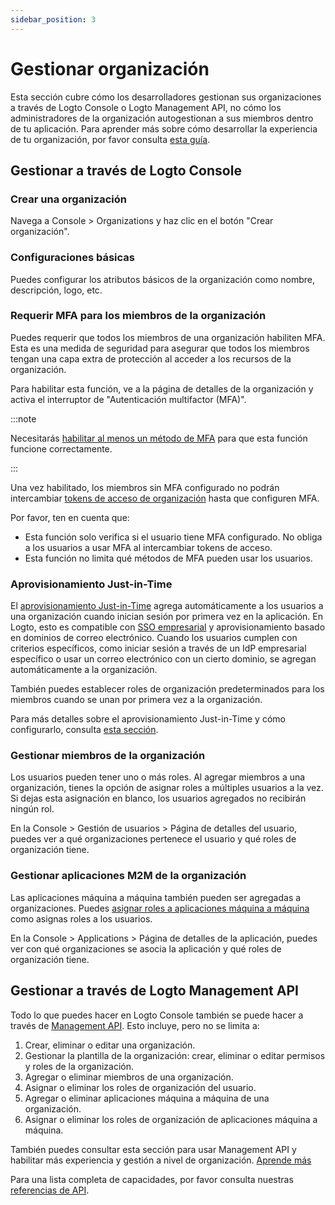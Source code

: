 ```yaml
---
sidebar_position: 3
---
```


# Gestionar organización

Esta sección cubre cómo los desarrolladores gestionan sus organizaciones a través de Logto Console o Logto Management API, no cómo los administradores de la organización autogestionan a sus miembros dentro de tu aplicación. Para aprender más sobre cómo desarrollar la experiencia de tu organización, por favor consulta [esta guía](/end-user-flows/organization-experience/organization-management).

## Gestionar a través de Logto Console

### Crear una organización

Navega a <CloudLink to="/organizations">Console > Organizations</CloudLink> y haz clic en el botón "Crear organización".

### Configuraciones básicas

Puedes configurar los atributos básicos de la organización como nombre, descripción, logo, etc.

### Requerir MFA para los miembros de la organización

Puedes requerir que todos los miembros de una organización habiliten MFA. Esta es una medida de seguridad para asegurar que todos los miembros tengan una capa extra de protección al acceder a los recursos de la organización.

Para habilitar esta función, ve a la página de detalles de la organización y activa el interruptor de "Autenticación multifactor (MFA)".

:::note

Necesitarás [habilitar al menos un método de MFA](/end-user-flows/mfa) para que esta función funcione correctamente.

:::

Una vez habilitado, los miembros sin MFA configurado no podrán intercambiar [tokens de acceso de organización](/authorization/organization-template/protect-organization-resources#step-2-fetch-organization-token) hasta que configuren MFA.

Por favor, ten en cuenta que:

- Esta función solo verifica si el usuario tiene MFA configurado. No obliga a los usuarios a usar MFA al intercambiar tokens de acceso.
- Esta función no limita qué métodos de MFA pueden usar los usuarios.

### Aprovisionamiento Just-in-Time

El [aprovisionamiento Just-in-Time](https://auth.wiki/jit-provisioning) agrega automáticamente a los usuarios a una organización cuando inician sesión por primera vez en la aplicación. En Logto, esto es compatible con [SSO empresarial](/end-user-flows/enterprise-sso) y aprovisionamiento basado en dominios de correo electrónico. Cuando los usuarios cumplen con criterios específicos, como iniciar sesión a través de un IdP empresarial específico o usar un correo electrónico con un cierto dominio, se agregan automáticamente a la organización.

También puedes establecer roles de organización predeterminados para los miembros cuando se unan por primera vez a la organización.

Para más detalles sobre el aprovisionamiento Just-in-Time y cómo configurarlo, consulta [esta sección](/organizations/just-in-time-provisioning).

### Gestionar miembros de la organización

Los usuarios pueden tener uno o más roles. Al agregar miembros a una organización, tienes la opción de asignar roles a múltiples usuarios a la vez. Si dejas esta asignación en blanco, los usuarios agregados no recibirán ningún rol.

En la <CloudLink to="/users">Console > Gestión de usuarios > Página de detalles del usuario</CloudLink>, puedes ver a qué organizaciones pertenece el usuario y qué roles de organización tiene.

### Gestionar aplicaciones M2M de la organización

Las aplicaciones máquina a máquina también pueden ser agregadas a organizaciones. Puedes [asignar roles a aplicaciones máquina a máquina](/organizations/understand-how-organizations-work#organization-m2m-application) como asignas roles a los usuarios.

En la <CloudLink to="/applications">Console > Applications > Página de detalles de la aplicación</CloudLink>, puedes ver con qué organizaciones se asocia la aplicación y qué roles de organización tiene.

## Gestionar a través de Logto Management API

Todo lo que puedes hacer en Logto Console también se puede hacer a través de [Management API](/integrate-logto/interact-with-management-api). Esto incluye, pero no se limita a:

1. Crear, eliminar o editar una organización.
2. Gestionar la plantilla de la organización: crear, eliminar o editar permisos y roles de la organización.
3. Agregar o eliminar miembros de una organización.
4. Asignar o eliminar los roles de organización del usuario.
5. Agregar o eliminar aplicaciones máquina a máquina de una organización.
6. Asignar o eliminar los roles de organización de aplicaciones máquina a máquina.

También puedes consultar esta sección para usar Management API y habilitar más experiencia y gestión a nivel de organización. [Aprende más](/end-user-flows/organization-experience)

Para una lista completa de capacidades, por favor consulta nuestras [referencias de API](https://openapi.logto.io/group/endpoint-organizations).

